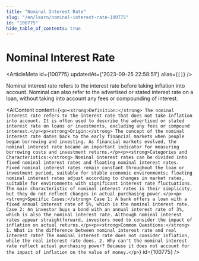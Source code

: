 ```yaml
---
title: "Nominal Interest Rate"
slug: "/en/learn/nominal-interest-rate-100775"
id: "100775"
hide_table_of_contents: true
---
```



# Nominal Interest Rate

<ArticleMeta id={100775} updatedAt={'2023-09-25 22:58:51'} alias={`[]`} />
<div className='border-solid border-b border-t-0 my-4 border-[var(--ifm-color-gray-300)]' />

Nominal interest rate refers to the interest rate before taking inflation into account. Nominal can also refer to the advertised or stated interest rate on a loan, without taking into account any fees or compounding of interest.

<AIContent content={`<p><strong>Definition:</strong> The nominal interest rate refers to the interest rate that does not take inflation into account. It is often used to describe the advertised or stated interest rate on loans or investments, excluding any fees or compound interest.</p><p><strong>Origin:</strong> The concept of the nominal interest rate dates back to the early financial markets when people began borrowing and investing. As financial markets evolved, the nominal interest rate became an important indicator for measuring borrowing costs and investment returns.</p><p><strong>Categories and Characteristics:</strong> Nominal interest rates can be divided into fixed nominal interest rates and floating nominal interest rates. Fixed nominal interest rates remain constant throughout the loan or investment period, suitable for stable economic environments; floating nominal interest rates adjust according to changes in market rates, suitable for environments with significant interest rate fluctuations. The main characteristic of nominal interest rates is their simplicity, but they do not reflect changes in actual purchasing power.</p><p><strong>Specific Cases:</strong> Case 1: A bank offers a loan with a fixed annual interest rate of 5%, which is the nominal interest rate. Case 2: An investor buys a bond with an annual interest rate of 3%, which is also the nominal interest rate. Although nominal interest rates appear straightforward, investors need to consider the impact of inflation on actual returns.</p><p><strong>Common Questions:</strong> 1. What is the difference between nominal interest rate and real interest rate? The nominal interest rate does not consider inflation, while the real interest rate does. 2. Why can't the nominal interest rate reflect actual purchasing power? Because it does not account for the impact of inflation on the value of money.</p>`} id={100775} />
